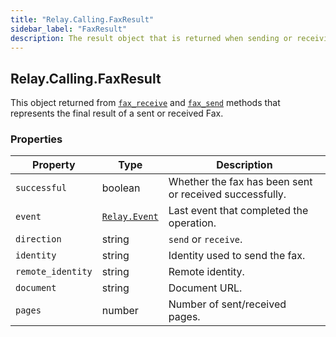 ```yaml
---
title: "Relay.Calling.FaxResult"
sidebar_label: "FaxResult"
description: The result object that is returned when sending or receiving a fax.
---
```


[fax-receive]: /sdks/realtime-sdk/v2/language/python/calling/call#fax_receive
[fax-send]: /sdks/realtime-sdk/v2/language/python/calling/call#fax_send
[relay-event]: /sdks/realtime-sdk/v2/language/python/event

## Relay.Calling.FaxResult

This object returned from [`fax_receive`][fax-receive] and [`fax_send`][fax-send] methods that represents the final result of a sent or received Fax.

### Properties

| Property | Type | Description |
| -------- | ---- | ----------- |
| `successful` | boolean | Whether the fax has been sent or received successfully. |
| `event` | [`Relay.Event`][relay-event] | Last event that completed the operation. |
| `direction` | string | `send` or `receive`. |
| `identity` | string | Identity used to send the fax. |
| `remote_identity` | string | Remote identity. |
| `document` | string | Document URL. |
| `pages` | number | Number of sent/received pages. |